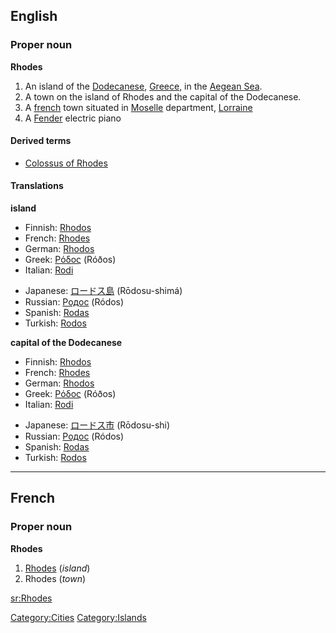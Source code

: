 ==English==
{{wikipedia}}
===Proper noun===
'''Rhodes'''

#An island of the [[Dodecanese]], [[Greece]], in the [[Aegean Sea]].
#A town on the island of Rhodes and the capital of the Dodecanese.
#A [[france|french]] town situated in [[w:Moselle|Moselle]] department, [[w:Lorraine|Lorraine]]
#A [[Fender]] electric piano

====Derived terms====
*[[Colossus of Rhodes]]

====Translations====
'''island'''
{{top}}
*Finnish: [[Rhodos]]
*French: [[Rhodes#French|Rhodes]]<!--confirmed correct by Paul G on 2006-03-11; source: Petit Larousse, 1989-->
*German: [[Rhodos]]
*Greek: [[Ρόδος]] (Róðos) {{f}}
*Italian: [[Rodi]] {{f}}
{{mid}}
*Japanese: [[ロードス島]] (Rōdosu-shimá)
*Russian: [[Родос]] (Ródos) {{m}}
*Spanish: [[Rodas]] {{m}}
*Turkish: [[Rodos]]
{{bottom}}

'''capital of the Dodecanese'''
{{top}}
*Finnish: [[Rhodos]]
*French: [[Rhodes#French|Rhodes]]<!--confirmed correct by Paul G on 2006-03-11; source: Petit Larousse, 1989-->
*German: [[Rhodos]]
*Greek: [[Ρόδος]] (Róðos) {{f}}
*Italian: [[Rodi]] {{f}}
{{mid}}
*Japanese: [[ロードス市]] (Rōdosu-shi)
*Russian: [[Родос]] (Ródos) {{m}}
*Spanish: [[Rodas]] {{m}}
*Turkish: [[Rodos]]
{{bottom}}


----

==French==
===Proper noun===
'''Rhodes'''

#[[Rhodes#English|Rhodes]] (''island'')
#Rhodes (''town'')

[[Category:Cities]]
[[Category:Islands]]

[[sr:Rhodes]]